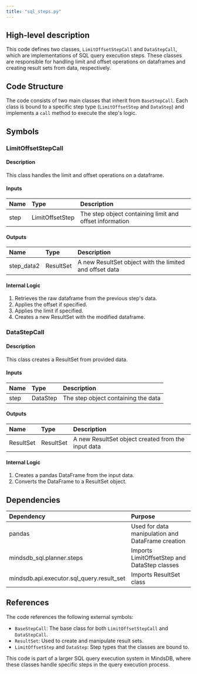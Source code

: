 ```yaml
---
title: "sql_steps.py"
---
```


## High-level description
This code defines two classes, `LimitOffsetStepCall` and `DataStepCall`, which are implementations of SQL query execution steps. These classes are responsible for handling limit and offset operations on dataframes and creating result sets from data, respectively.

## Code Structure
The code consists of two main classes that inherit from `BaseStepCall`. Each class is bound to a specific step type (`LimitOffsetStep` and `DataStep`) and implements a `call` method to execute the step's logic.

## Symbols

### LimitOffsetStepCall
#### Description
This class handles the limit and offset operations on a dataframe.

#### Inputs
| Name | Type | Description |
|:-----|:-----|:------------|
| step | LimitOffsetStep | The step object containing limit and offset information |

#### Outputs
| Name | Type | Description |
|:-----|:-----|:------------|
| step_data2 | ResultSet | A new ResultSet object with the limited and offset data |

#### Internal Logic
1. Retrieves the raw dataframe from the previous step's data.
2. Applies the offset if specified.
3. Applies the limit if specified.
4. Creates a new ResultSet with the modified dataframe.

### DataStepCall
#### Description
This class creates a ResultSet from provided data.

#### Inputs
| Name | Type | Description |
|:-----|:-----|:------------|
| step | DataStep | The step object containing the data |

#### Outputs
| Name | Type | Description |
|:-----|:-----|:------------|
| ResultSet | ResultSet | A new ResultSet object created from the input data |

#### Internal Logic
1. Creates a pandas DataFrame from the input data.
2. Converts the DataFrame to a ResultSet object.

## Dependencies
| Dependency | Purpose |
|:-----------|:--------|
| pandas | Used for data manipulation and DataFrame creation |
| mindsdb_sql.planner.steps | Imports LimitOffsetStep and DataStep classes |
| mindsdb.api.executor.sql_query.result_set | Imports ResultSet class |

## References
The code references the following external symbols:
- `BaseStepCall`: The base class for both `LimitOffsetStepCall` and `DataStepCall`.
- `ResultSet`: Used to create and manipulate result sets.
- `LimitOffsetStep` and `DataStep`: Step types that the classes are bound to.

This code is part of a larger SQL query execution system in MindsDB, where these classes handle specific steps in the query execution process.
